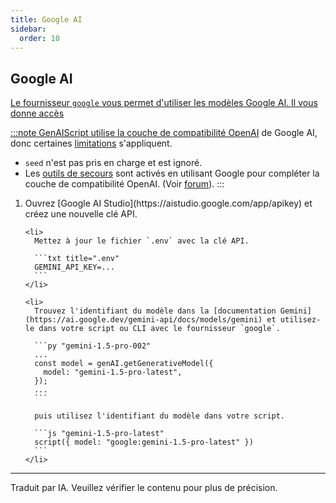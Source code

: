 ```yaml
---
title: Google AI
sidebar:
  order: 10
---
```



## Google AI <a href="" id="google" />

Le fournisseur `google` vous permet d'utiliser les modèles Google AI. Il vous donne accès

:::note
GenAIScript utilise la couche de [compatibilité OpenAI](https://ai.google.dev/gemini-api/docs/openai) de Google AI, donc certaines [limitations](https://ai.google.dev/gemini-api/docs/openai#current-limitations) s'appliquent.

- `seed` n'est pas pris en charge et est ignoré.
- Les [outils de secours](../../reference/scripts/tools#fallbacktools/) sont activés en utilisant Google pour compléter la couche de compatibilité OpenAI. (Voir [forum](https://discuss.ai.google.dev/t/gemini-openai-compatibility-multiple-functions-support-in-function-calling-error-400/49431)).
  :::

<Steps>
  <ol>
    <li>
      Ouvrez [Google AI Studio](https://aistudio.google.com/app/apikey) et créez une nouvelle clé API.
    </li>

    <li>
      Mettez à jour le fichier `.env` avec la clé API.

      ```txt title=".env"
      GEMINI_API_KEY=...
      ```
    </li>

    <li>
      Trouvez l'identifiant du modèle dans la [documentation Gemini](https://ai.google.dev/gemini-api/docs/models/gemini) et utilisez-le dans votre script ou CLI avec le fournisseur `google`.

      ```py "gemini-1.5-pro-002"
      ...
      const model = genAI.getGenerativeModel({
        model: "gemini-1.5-pro-latest",
      });
      ...
      ```

      puis utilisez l'identifiant du modèle dans votre script.

      ```js "gemini-1.5-pro-latest"
      script({ model: "google:gemini-1.5-pro-latest" })
      ```
    </li>

  </ol>
</Steps>

<LLMProviderFeatures provider="google" />

<hr />

Traduit par IA. Veuillez vérifier le contenu pour plus de précision.
